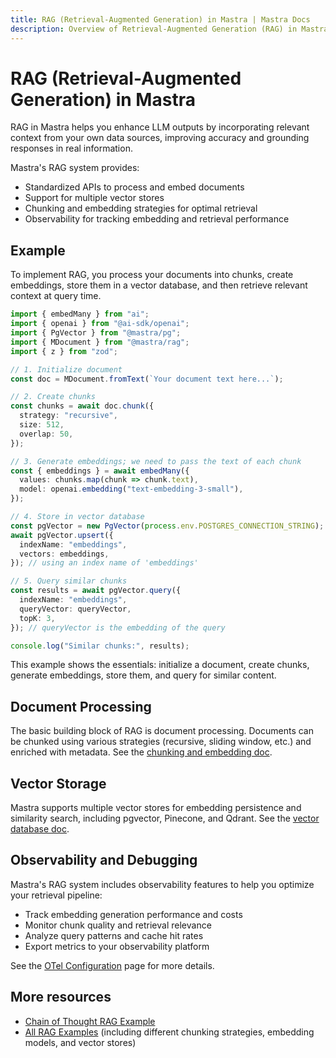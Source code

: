 ```yaml
---
title: RAG (Retrieval-Augmented Generation) in Mastra | Mastra Docs
description: Overview of Retrieval-Augmented Generation (RAG) in Mastra, detailing its capabilities for enhancing LLM outputs with relevant context.
---
```


# RAG (Retrieval-Augmented Generation) in Mastra

RAG in Mastra helps you enhance LLM outputs by incorporating relevant context from your own data sources, improving accuracy and grounding responses in real information.

Mastra's RAG system provides:

- Standardized APIs to process and embed documents
- Support for multiple vector stores
- Chunking and embedding strategies for optimal retrieval
- Observability for tracking embedding and retrieval performance

## Example

To implement RAG, you process your documents into chunks, create embeddings, store them in a vector database, and then retrieve relevant context at query time.

```ts showLineNumbers copy
import { embedMany } from "ai";
import { openai } from "@ai-sdk/openai";
import { PgVector } from "@mastra/pg";
import { MDocument } from "@mastra/rag";
import { z } from "zod";

// 1. Initialize document
const doc = MDocument.fromText(`Your document text here...`);

// 2. Create chunks
const chunks = await doc.chunk({
  strategy: "recursive",
  size: 512,
  overlap: 50,
});

// 3. Generate embeddings; we need to pass the text of each chunk
const { embeddings } = await embedMany({
  values: chunks.map(chunk => chunk.text),
  model: openai.embedding("text-embedding-3-small"),
});

// 4. Store in vector database
const pgVector = new PgVector(process.env.POSTGRES_CONNECTION_STRING);
await pgVector.upsert({
  indexName: "embeddings",
  vectors: embeddings,
}); // using an index name of 'embeddings'

// 5. Query similar chunks
const results = await pgVector.query({
  indexName: "embeddings",
  queryVector: queryVector,
  topK: 3,
}); // queryVector is the embedding of the query

console.log("Similar chunks:", results);
```

This example shows the essentials: initialize a document, create chunks, generate embeddings, store them, and query for similar content.

## Document Processing

The basic building block of RAG is document processing. Documents can be chunked using various strategies (recursive, sliding window, etc.) and enriched with metadata. See the [chunking and embedding doc](./chunking-and-embedding.mdx).

## Vector Storage

Mastra supports multiple vector stores for embedding persistence and similarity search, including pgvector, Pinecone, and Qdrant. See the [vector database doc](./vector-databases.mdx).

## Observability and Debugging

Mastra's RAG system includes observability features to help you optimize your retrieval pipeline:

- Track embedding generation performance and costs
- Monitor chunk quality and retrieval relevance
- Analyze query patterns and cache hit rates
- Export metrics to your observability platform

See the [OTel Configuration](../reference/observability/otel-config.mdx) page for more details.

## More resources

- [Chain of Thought RAG Example](../../examples/rag/usage/cot-rag.mdx)
- [All RAG Examples](../../examples/) (including different chunking strategies, embedding models, and vector stores)
